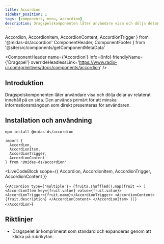 ```yaml
---
title: Accordion
sidebar_position: 1
tags: [components, menu, accordion]
description: Dragspelskomponenten låter användare visa och dölja delar av relaterat innehåll på en sida.
---
```


  Accordion,
  AccordionItem,
  AccordionContent,
  AccordionTrigger
} from '@midas-ds/accordion'
  ComponentHeader,
  ComponentFooter
} from '@site/src/components/getComponentMetaData'

<ComponentHeader
  name={'Accordion'}
  info={Info}
  friendlyName={'Dragspel'}
  overrideHeadlessLink='https://www.radix-ui.com/primitives/docs/components/accordion'
/>

## Introduktion

Dragspelskomponenten låter användare visa och dölja delar av relaterat innehåll på en sida. Den används primärt för att minska informationsmängden som direkt presenteras för användaren.

## Installation och användning

```bash npm2yarn
npm install @midas-ds/accordion
```

```tsx
import {
  Accordion,
  AccordionItem,
  AccordionTrigger,
  AccordionContent
} from '@midas-ds/accordion'
```

<LiveCodeBlock
  scope={{ Accordion, AccordionItem, AccordionTrigger, AccordionContent }}
>
  {`<Accordion type={'multiple'}>
    {fruits.shuffled().map(fruit => (
      <AccordionItem key={fruit.value} value={fruit.value}>
        <AccordionTrigger>{fruit.name}</AccordionTrigger>
        <AccordionContent>
          {fruit.description}
        </AccordionContent>
      </AccordionItem>
    ))}
</Accordion>`}
</LiveCodeBlock>

## Riktlinjer

- Dragspelet är komprimerat som standard och expanderas genom att klicka på rubrikytan.

<ComponentFooter info={Info} />
